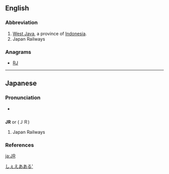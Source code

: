 {{also|Jr|JR|Jr.}}
==English==

===Abbreviation===
{{rfc-header|Abbreviation}}
{{head|en|abbreviation}}

# [[West Java]], a province of [[Indonesia]].
# Japan Railways

===Anagrams===
* [[RJ#English|RJ]]

----

==Japanese==

===Pronunciation===
* {{ja-pron|ジェイアール|acc=3|acc_ref=NHK}}

==={{abbreviation-old|ja}}===
'''JR''' or (ＪＲ)

# Japan Railways

===References===
<references/>

[[Category:Japanese nouns|しぇえあある']]

[[ja:JR]]